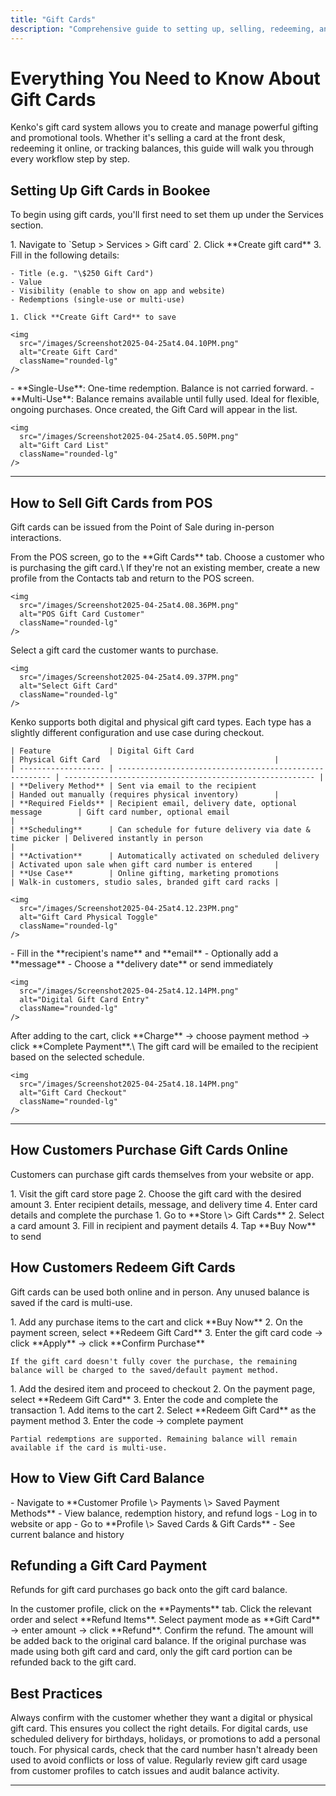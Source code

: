 ```yaml
---
title: "Gift Cards"
description: "Comprehensive guide to setting up, selling, redeeming, and managing gift cards in Kenko."
---
```


# Everything You Need to Know About Gift Cards

Kenko's gift card system allows you to create and manage powerful gifting and promotional tools. Whether it's selling a card at the front desk, redeeming it online, or tracking balances, this guide will walk you through every workflow step by step.

## Setting Up Gift Cards in Bookee

To begin using gift cards, you'll first need to set them up under the Services section.

<AccordionGroup>
  <Accordion title="Create a Gift Card" icon="plus">
    1. Navigate to `Setup > Services > Gift card`
    2. Click **Create gift card**
    3. Fill in the following details:

    - Title (e.g. "\$250 Gift Card")
    - Value
    - Visibility (enable to show on app and website)
    - Redemptions (single-use or multi-use)

    1. Click **Create Gift Card** to save

    <img
      src="/images/Screenshot2025-04-25at4.04.10PM.png"
      alt="Create Gift Card"
      className="rounded-lg"
    />
  </Accordion>
  <Accordion title="Single-Use vs Multi-Use" icon="tally-4">
    - **Single-Use**: One-time redemption. Balance is not carried forward.
    - **Multi-Use**: Balance remains available until fully used. Ideal for flexible, ongoing purchases.
  </Accordion>
  <Accordion title="Gift Card List" icon="gift">
    Once created, the Gift Card will appear in the list.

    <img
      src="/images/Screenshot2025-04-25at4.05.50PM.png"
      alt="Gift Card List"
      className="rounded-lg"
    />
  </Accordion>
</AccordionGroup>

---

## How to Sell Gift Cards from POS

Gift cards can be issued from the Point of Sale during in-person interactions.

<Steps>
  <Step title="Select a Customer" icon="user-plus">
    From the POS screen, go to the **Gift Cards** tab. Choose a customer who is purchasing the gift card.\
    If they're not an existing member, create a new profile from the Contacts tab and return to the POS screen.

    <img
      src="/images/Screenshot2025-04-25at4.08.36PM.png"
      alt="POS Gift Card Customer"
      className="rounded-lg"
    />
  </Step>
  <Step title="Select a Gift Card">
    Select a gift card the customer wants to purchase.

    <img
      src="/images/Screenshot2025-04-25at4.09.37PM.png"
      alt="Select Gift Card"
      className="rounded-lg"
    />
  </Step>
  <Step title="Choose Gift Card Type">
    Kenko supports both digital and physical gift card types. Each type has a slightly different configuration and use case during checkout.

    | Feature             | Digital Gift Card                                       | Physical Gift Card                                       |
    | ------------------- | ------------------------------------------------------- | -------------------------------------------------------- |
    | **Delivery Method** | Sent via email to the recipient                         | Handed out manually (requires physical inventory)        |
    | **Required Fields** | Recipient email, delivery date, optional message        | Gift card number, optional email                         |
    | **Scheduling**      | Can schedule for future delivery via date & time picker | Delivered instantly in person                            |
    | **Activation**      | Automatically activated on scheduled delivery           | Activated upon sale when gift card number is entered     |
    | **Use Case**        | Online gifting, marketing promotions                    | Walk-in customers, studio sales, branded gift card racks |

    <img
      src="/images/Screenshot2025-04-25at4.12.23PM.png"
      alt="Gift Card Physical Toggle"
      className="rounded-lg"
    />
  </Step>
  <Step title="Enter Receiver Details">
    - Fill in the **recipient's name** and **email**
    - Optionally add a **message**
    - Choose a **delivery date** or send immediately

    <img
      src="/images/Screenshot2025-04-25at4.12.14PM.png"
      alt="Digital Gift Card Entry"
      className="rounded-lg"
    />
  </Step>
  <Step title="Complete Sale">
    After adding to the cart, click **Charge** → choose payment method → click **Complete Payment**.\
    The gift card will be emailed to the recipient based on the selected schedule.

    <img
      src="/images/Screenshot2025-04-25at4.18.14PM.png"
      alt="Gift Card Checkout"
      className="rounded-lg"
    />
  </Step>
</Steps>

---

## How Customers Purchase Gift Cards Online

Customers can purchase gift cards themselves from your website or app.

<AccordionGroup>
  <Accordion title="From the Website" icon="globe">
    1. Visit the gift card store page
    2. Choose the gift card with the desired amount
    3. Enter recipient details, message, and delivery time
    4. Enter card details and complete the purchase
  </Accordion>
  <Accordion title="From the Customer App" icon="mobile">
    1. Go to **Store \> Gift Cards**
    2. Select a card amount
    3. Fill in recipient and payment details
    4. Tap **Buy Now** to send
  </Accordion>
</AccordionGroup>

## How Customers Redeem Gift Cards

Gift cards can be used both online and in person. Any unused balance is saved if the card is multi-use.

<AccordionGroup>
  <Accordion title="Online (Website Checkout)" icon="shopping-cart">
    1. Add any purchase items to the cart and click **Buy Now**
    2. On the payment screen, select **Redeem Gift Card**
    3. Enter the gift card code → click **Apply** → click **Confirm Purchase**

    If the gift card doesn't fully cover the purchase, the remaining balance will be charged to the saved/default payment method.
  </Accordion>
  <Accordion title="In the Customer App" icon="mobile">
    1. Add the desired item and proceed to checkout
    2. On the payment page, select **Redeem Gift Card**
    3. Enter the code and complete the transaction
  </Accordion>
  <Accordion title="In Person (POS)" icon="store">
    1. Add items to the cart
    2. Select **Redeem Gift Card** as the payment method
    3. Enter the code → complete payment

    Partial redemptions are supported. Remaining balance will remain available if the card is multi-use.
  </Accordion>
</AccordionGroup>

## How to View Gift Card Balance

<AccordionGroup>
  <Accordion title="For Admins" icon="eye">
    - Navigate to **Customer Profile \> Payments \> Saved Payment Methods**
    - View balance, redemption history, and refund logs
  </Accordion>
  <Accordion title="For Customers" icon="user">
    - Log in to website or app
    - Go to **Profile \> Saved Cards & Gift Cards**
    - See current balance and history
  </Accordion>
</AccordionGroup>

## Refunding a Gift Card Payment

Refunds for gift card purchases go back onto the gift card balance.

<Steps>
  <Step title="Go to Payments Tab">
    In the customer profile, click on the **Payments** tab.
  </Step>
  <Step title="Open the Order">
    Click the relevant order and select **Refund Items**.
  </Step>
  <Step title="Process Refund">
    Select payment mode as **Gift Card** → enter amount → click **Refund**.
    Confirm the refund. The amount will be added back to the original card balance.
  </Step>
</Steps>

<Warning>
  If the original purchase was made using both gift card and card, only the gift card portion can be refunded back to the gift card.
</Warning>

## Best Practices

<CardGroup cols="2">
  <Card title="Clarify Gift Card Type" icon="badge-dollar">
    Always confirm with the customer whether they want a digital or physical gift card. This ensures you collect the right details.
  </Card>
  <Card title="Set Delivery Date Smartly" icon="calendar-days">
    For digital cards, use scheduled delivery for birthdays, holidays, or promotions to add a personal touch.
  </Card>
  <Card title="Avoid Duplicates" icon="copy">
    For physical cards, check that the card number hasn't already been used to avoid conflicts or loss of value.
  </Card>
  <Card title="Track Redemption" icon="clipboard-list">
    Regularly review gift card usage from customer profiles to catch issues and audit balance activity.
  </Card>
</CardGroup>


---